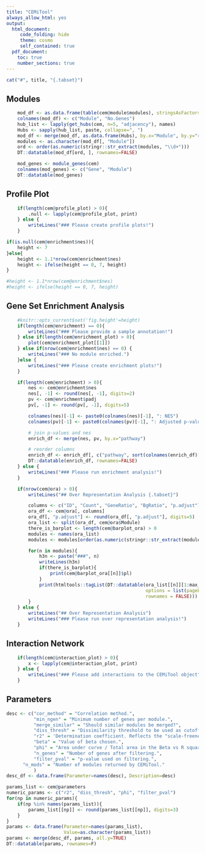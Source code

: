 ```yaml
---
title: "CEMiTool"
always_allow_html: yes
output:
  html_document:
     code_folding: hide
     theme: cosmo
     self_contained: true
  pdf_document:
    toc: true
    number_sections: true
---
```



```r
cat("#", title, "{.tabset}")
```

## Modules ##
```r
    mod_df <- as.data.frame(table(cem@module$modules), stringsAsFactors=FALSE)
    colnames(mod_df) <- c("Module", "No.Genes")
    hub_list <- lapply(get_hubs(cem, n=5, "adjacency"), names)
    Hubs <- sapply(hub_list, paste, collapse=", ")
    mod_df <- merge(mod_df, as.data.frame(Hubs), by.x="Module", by.y="row.names")
    modules <- as.character(mod_df[, "Module"])
    ord <- order(as.numeric(stringr::str_extract(modules, "\\d+")))
    DT::datatable(mod_df[ord, ], rownames=FALSE)
```

```r
    mod_genes <- module_genes(cem)
    colnames(mod_genes) <- c("Gene", "Module") 
    DT::datatable(mod_genes)
```

## Profile Plot
```r
    if(length(cem@profile_plot) > 0){
        .null <- lapply(cem@profile_plot, print)
    } else {
        writeLines("### Please create profile plots!")
    }
```

```r
if(is.null(cem@enrichment$nes)){
    height <- 7
}else{
    height <- 1.1*nrow(cem@enrichment$nes)
    height <- ifelse(height == 0, 7, height)
}

#height <- 1.1*nrow(cem@enrichment$nes)
#height <- ifelse(height == 0, 7, height)
```

## Gene Set Enrichment Analysis 
```r
    #knitr::opts_current$set('fig.height'=height)
    if(length(cem@enrichment) == 0){
        writeLines("### Please provide a sample annotation!")
    } else if(length(cem@enrichment_plot) > 0){
        plot(cem@enrichment_plot[[1]])
    } else if(nrow(cem@enrichment$nes) == 0) {
        writeLines("### No module enriched.")
    }else {
        writeLines("### Please create enrichment plots!")
    }
```

```r
    if(length(cem@enrichment) > 0){
        nes <- cem@enrichment$nes
        nes[, -1] <- round(nes[, -1], digits=2)
        pv <- cem@enrichment$padj
        pv[, -1] <- round(pv[, -1], digits=5)

        colnames(nes)[-1] <- paste0(colnames(nes)[-1], ": NES")
        colnames(pv)[-1] <- paste0(colnames(pv)[-1], ": Adjusted p-value")

        # join p-values and nes
        enrich_df <- merge(nes, pv, by.x="pathway")

        # reorder columns
        enrich_df <- enrich_df[, c("pathway", sort(colnames(enrich_df)[-1]))]
        DT::datatable(enrich_df, rownames=FALSE)
    } else {
        writeLines("### Please run enrichment analysis!")
    }

```

```r
    if(nrow(cem@ora) > 0){
        writeLines("## Over Representation Analysis {.tabset}")

        columns <- c("ID", "Count", "GeneRatio", "BgRatio", "p.adjust")
        ora_df <- cem@ora[, columns]
        ora_df[, "p.adjust"] <- round(ora_df[, "p.adjust"], digits=5)
        ora_list <- split(ora_df, cem@ora$Module)
        there_is_barplot <- length(cem@barplot_ora) > 0
        modules <- names(ora_list)
        modules <- modules[order(as.numeric(stringr::str_extract(modules, "\\d+")))]

        for(n in modules){
            h3n <- paste("###", n) 
            writeLines(h3n)
            if(there_is_barplot){
                print(cem@barplot_ora[[n]]$pl)
            }
            print(htmltools::tagList(DT::datatable(ora_list[[n]][1:max_rows_ora, ], 
                                                   options = list(pageLength=5), 
                                                   rownames = FALSE)))
        }
    } else {
        writeLines("## Over Representation Analysis")
        writeLines("### Please run over representation analysis!")
    }
```

## Interaction Network
```r
    if(length(cem@interaction_plot) > 0){
        x <- lapply(cem@interaction_plot, print)
    } else {
        writeLines("### Please add interactions to the CEMiTool object")
    }
```

## Parameters ##
```r
desc <- c("cor_method" = "Correlation method.",
          "min_ngen" = "Minimum number of genes per module.",
          "merge_similar" = "Should similar modules be merged?",
          "diss_thresh" = "Dissimilarity threshold to be used as cutoff on hierarchical clustering.",
          "r2" = 'Determination coefficient. Reflects the "scale-freeness" of the resulting network.',
          "beta" = "Value of beta chosen.",
          "phi" = "Area under curve / Total area in the Beta vs R squared graph.",
          "n_genes" = "Number of genes after filtering.",
          "filter_pval" = "p-value used on filtering.",
	  "n_mods" = "Number of modules returned by CEMiTool."
          )
desc_df <- data.frame(Parameter=names(desc), Description=desc)

params_list <- cem@parameters
numeric_params <- c("r2", "diss_thresh", "phi", "filter_pval")
for(np in numeric_params){
	if(np %in% names(params_list)){
		params_list[[np]] <- round(params_list[[np]], digits=3)
	}
}
params <- data.frame(Parameter=names(params_list), 
                     Value=as.character(params_list))
params <- merge(desc_df, params, all.y=TRUE)
DT::datatable(params, rownames=F)
```
